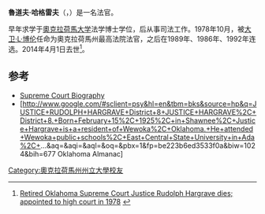 {{Infobox Judge
|honorific-prefix = 
|name        = Rudolph Hargrave
|honorific-suffix = 
|image       = 
|imagesize   = 
|caption     = 
|office      = {{link-en|奧克拉荷馬州最高法院|Oklahoma Supreme Court}}法官
|term_start  = 1978年10月10日
|term_end    = 2010年12月31日 <!--Can be repeated up to eight times by changing the number-->
|nominator   = [[大卫·L·博伦|大卫·L·博伦]]
|appointer   =  <!--Can be repeated up to eight times by changing the number-->
|predecessor =  <!--Can be repeated up to eight times by changing the number-->
|successor   =  {{link-en|道格·库姆斯|Doug Combs}}
|birth_date  = {{birth date|1925|02|15}}
|birth_place = [[肖尼县|肖尼县]]
|death_date  = {{death date and age|2014|04|01|1925|02|15}}
|death_place = 
|restingplace= 
|restingplacecoordinates = 
|birthname   = 
|nationality = 
|party       = 
|spouse      = Madeline Hargrave
|children    = Cindy Keefer, John Robert Hargrave, and Jana Howard
|residence   = 
|alma_mater  =[[奧克拉荷馬大学|奧克拉荷馬大学]]
|profession  = 律师、法官
|religion    = 
|website     = 
|footnotes   = 
|blank1      = 
|data1       = 
}}
'''魯道夫·哈格雷夫'''（{{lang-en|Rudolph Hargrave}}，{{bd|1925年|2月15日|2014年|4月1日|catIdx=Hargrave}}）是一名{{link-en|奧克拉荷馬州最高法院|Oklahoma Supreme Court}}法官。

早年求学于[[奧克拉荷馬大学|奧克拉荷馬大学]]法学博士学位，后从事司法工作。1978年10月，被{{link-en|奧克拉荷馬州長|Governor of Oklahoma}}[[大卫·L·博伦|大卫·L·博伦]]任命为奧克拉荷馬州最高法院法官，之后在1989年、1986年、1992年连选。2014年4月1日去世<ref>[http://www.therepublic.com/w/OK--Obit-Hargrave Retired Oklahoma Supreme Court Justice  Rudolph Hargrave dies; appointed to high court in 1978] {{webarchive|url=https://web.archive.org/web/20140414025221/http://www.therepublic.com/w/OK--Obit-Hargrave |date=2014-04-14 }}</ref>。

==参考==
{{reflist}}
* [http://www.oscn.net/oscn/schome/hargrave.htmOklahoma Supreme Court Biography]{{dead link|date=2018年2月 |bot=InternetArchiveBot |fix-attempted=yes }}
* [http://www.google.com/#sclient=psy&hl=en&tbm=bks&source=hp&q=JUSTICE+RUDOLPH+HARGRAVE+District+8+JUSTICE+HARGRAVE%2C+District+8.+Born+February+15%2C+1925%2C+in+Shawnee%2C+Justice+Hargrave+is+a+resident+of+Wewoka%2C+Oklahoma.+He+attended+Wewoka+public+schools%2C+East+Central+State+University+in+Ada%2C+...&aq=&aqi=&aql=&oq=&pbx=1&fp=be223b6ed3533f0a&biw=1024&bih=677 Oklahoma Almanac] {{Wayback|url=http://www.google.com/#sclient=psy&hl=en&tbm=bks&source=hp&q=JUSTICE+RUDOLPH+HARGRAVE+District+8+JUSTICE+HARGRAVE%2C+District+8.+Born+February+15%2C+1925%2C+in+Shawnee%2C+Justice+Hargrave+is+a+resident+of+Wewoka%2C+Oklahoma.+He+attended+Wewoka+public+schools%2C+East+Central+State+University+in+Ada%2C+...&aq=&aqi=&aql=&oq=&pbx=1&fp=be223b6ed3533f0a&biw=1024&bih=677 |date=20180307184233 }}
{{DEFAULTSORT:Hargave, Rudolph}}

[[Category:奧克拉荷馬州州立大學校友|Category:奧克拉荷馬州州立大學校友]]